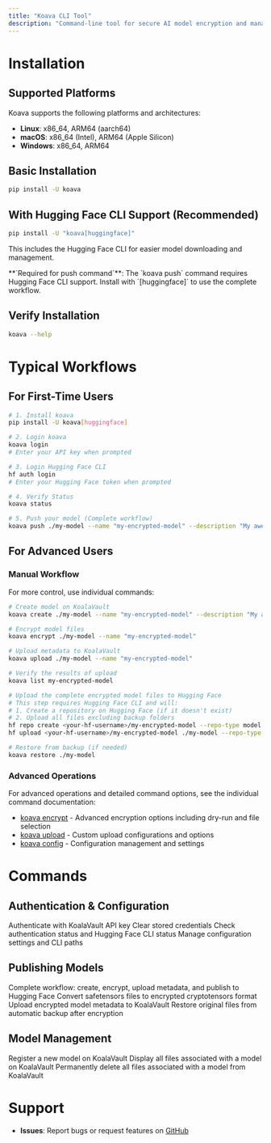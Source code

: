```yaml
---
title: "Koava CLI Tool"
description: "Command-line tool for secure AI model encryption and management on KoalaVault"
---
```


# Installation

## Supported Platforms

Koava supports the following platforms and architectures:

- **Linux**: x86_64, ARM64 (aarch64)
- **macOS**: x86_64 (Intel), ARM64 (Apple Silicon)
- **Windows**: x86_64, ARM64

## Basic Installation

```bash
pip install -U koava
```

## With Hugging Face CLI Support (Recommended)

```bash
pip install -U "koava[huggingface]"
```

This includes the Hugging Face CLI for easier model downloading and management.

<Note>
  **`Required for push command`**: The `koava push` command requires Hugging Face CLI support. Install with `[huggingface]` to use the complete workflow.
</Note>

## Verify Installation

```bash
koava --help
```

# Typical Workflows

## For First-Time Users

```bash
# 1. Install koava
pip install -U koava[huggingface]

# 2. Login koava
koava login
# Enter your API key when prompted

# 3. Login Hugging Face CLI
hf auth login
# Enter your Hugging Face token when prompted

# 4. Verify Status
koava status

# 5. Push your model (Complete workflow)
koava push ./my-model --name "my-encrypted-model" --description "My awesome AI model"
```

## For Advanced Users

### Manual Workflow

For more control, use individual commands:

```bash
# Create model on KoalaVault
koava create ./my-model --name "my-encrypted-model" --description "My awesome AI model"

# Encrypt model files
koava encrypt ./my-model --name "my-encrypted-model"

# Upload metadata to KoalaVault
koava upload ./my-model --name "my-encrypted-model"

# Verify the results of upload
koava list my-encrypted-model

# Upload the complete encrypted model files to Hugging Face
# This step requires Hugging Face CLI and will:
# 1. Create a repository on Hugging Face (if it doesn't exist)
# 2. Upload all files excluding backup folders
hf repo create <your-hf-username>/my-encrypted-model --repo-type model
hf upload <your-hf-username>/my-encrypted-model ./my-model --repo-type model --exclude ".backup" --exclude ".backup/**"

# Restore from backup (if needed)
koava restore ./my-model
```

### Advanced Operations

For advanced operations and detailed command options, see the individual command documentation:

- [koava encrypt](/koava/encrypt) - Advanced encryption options including dry-run and file selection
- [koava upload](/koava/upload) - Custom upload configurations and options
- [koava config](/koava/config) - Configuration management and settings

# Commands

## Authentication & Configuration

<CardGroup cols={2}>
  <Card title="login" icon="key" href="/koava/login">
    Authenticate with KoalaVault API key
  </Card>
  <Card title="logout" icon="right-from-bracket" href="/koava/logout">
    Clear stored credentials
  </Card>
  <Card title="status" icon="circle-info" href="/koava/status">
    Check authentication status and Hugging Face CLI status
  </Card>
  <Card title="config" icon="gear" href="/koava/config">
    Manage configuration settings and CLI paths
  </Card>
</CardGroup>

## Publishing Models

<CardGroup cols={2}>
  <Card title="push" icon="upload" href="/koava/push">
    Complete workflow: create, encrypt, upload metadata, and publish to Hugging Face
  </Card>
  <Card title="encrypt" icon="lock" href="/koava/encrypt">
    Convert safetensors files to encrypted cryptotensors format
  </Card>
  <Card title="upload" icon="cloud-arrow-up" href="/koava/upload">
    Upload encrypted model metadata to KoalaVault
  </Card>
  <Card title="restore" icon="clock-rotate-left" href="/koava/restore">
    Restore original files from automatic backup after encryption
  </Card>
</CardGroup>

## Model Management

<CardGroup cols={2}>
  <Card title="create" icon="plus" href="/koava/create">
    Register a new model on KoalaVault
  </Card>
  <Card title="list" icon="list" href="/koava/list">
    Display all files associated with a model on KoalaVault
  </Card>
  <Card title="remove" icon="trash" href="/koava/remove">
    Permanently delete all files associated with a model from KoalaVault
  </Card>
</CardGroup>

# Support

- **Issues**: Report bugs or request features on [GitHub](https://github.com/koalavault-ai/koalavault.ai/issues)